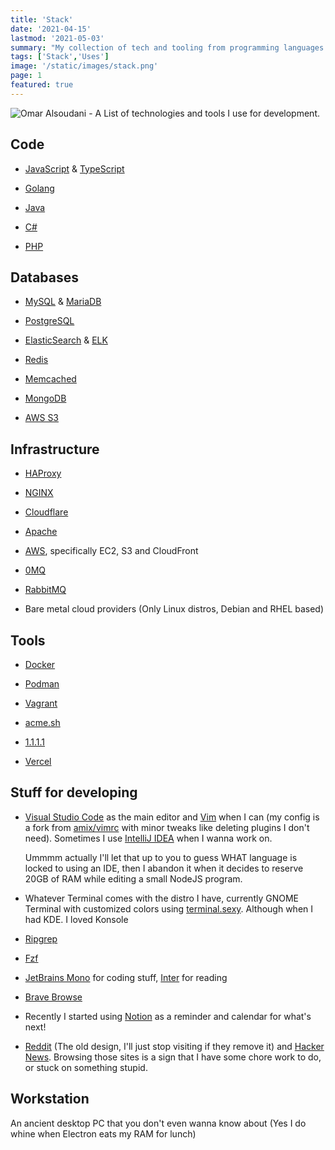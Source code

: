 ```yaml
---
title: 'Stack'
date: '2021-04-15'
lastmod: '2021-05-03'
summary: "My collection of tech and tooling from programming languages to editors and more. Most of these have grown over the years I've started programming. Some of them I consider my self well-versed, others capable enough to be up and running in short time."
tags: ['Stack','Uses']
image: '/static/images/stack.png'
page: 1
featured: true
---
```


<Image
src="/static/images/stack.png"
alt="Omar Alsoudani - A List of technologies and tools I use for development."
width={2496}
height={1183}
/>

## Code

- [JavaScript](https://pbs.twimg.com/media/ChnulxvW0AEUs1J?format=jpg&name=large) & [TypeScript](https://www.typescriptlang.org/)
  
- [Golang](https://golang.org/)
  
- [Java](https://spring.io/projects/spring-boot)
  
- [C#](https://dotnet.microsoft.com/download/)
  
- [PHP](https://i.imgur.com/VgqoCKW.png)
  

## Databases

- [MySQL](https://www.mysql.com/) & [MariaDB](https://mariadb.org/)
  
- [PostgreSQL](https://www.postgresql.org/)
  
- [ElasticSearch](https://www.elastic.co/) & [ELK](https://www.elastic.co/what-is/elk-stack)
  
- [Redis](https://redis.io/)
  
- [Memcached](https://memcached.org/)
  
- [MongoDB](https://www.mongodb.com/)
  
- [AWS S3](https://aws.amazon.com/s3/)
  

## Infrastructure

- [HAProxy](https://www.haproxy.org/)
  
- [NGINX](https://nginx.org/)
  
- [Cloudflare](https://cloudflare.com/)
  
- [Apache](https://httpd.apache.org/)
  
- [AWS](https://aws.amazon.com/), specifically EC2, S3 and CloudFront
  
- [0MQ](https://zeromq.org/)
  
- [RabbitMQ](https://www.rabbitmq.com/)
  
- Bare metal cloud providers (Only Linux distros, Debian and RHEL based)
  

## Tools

- [Docker](https://www.docker.com/)
  
- [Podman](https://podman.io/)
  
- [Vagrant](https://www.vagrantup.com/)
  
- [acme.sh](https://github.com/acmesh-official/acme.sh/)
  
- [1.1.1.1](https://1.1.1.1/)
  
- [Vercel](https://vercel.com/)
  

## Stuff for developing

- [Visual Studio Code](https://code.visualstudio.com/) as the main editor and [Vim](https://github.com/omaralsoudanii/vimrc/) when I can (my config is a fork from [amix/vimrc](https://github.com/amix/vimrc/) with minor tweaks like deleting plugins I don't need). 
  Sometimes I use [IntelliJ IDEA](https://www.jetbrains.com/idea/) when I wanna work on. 
  
  Ummmm actually I'll let that up to you to guess WHAT language is locked to using an IDE, then I abandon it when it decides to reserve 20GB of RAM while editing a small NodeJS program.
  
- Whatever Terminal comes with the distro I have, currently GNOME Terminal with customized colors using [terminal.sexy](https://terminal.sexy). Although when I had KDE. I loved Konsole
  
- [Ripgrep](https://github.com/BurntSushi/ripgrep/)
  
- [Fzf](https://github.com/junegunn/fzf/)
  
- [JetBrains Mono](https://www.jetbrains.com/lp/mono/) for coding stuff, [Inter](https://rsms.me/inter/) for reading
  
- [Brave Browse](https://brave.com/)
  
- Recently I started using [Notion](https://www.notion.so/) as a reminder and calendar for what's next!
  
- [Reddit](https://www.reddit.com/) (The old design, I'll just stop visiting if they remove it) and [Hacker News](https://news.ycombinator.com/). Browsing those sites is a sign that I have some chore work to do, or stuck on something stupid.
  

## Workstation

An ancient desktop PC that you don't even wanna know about (Yes I do whine when Electron eats my RAM for lunch)
